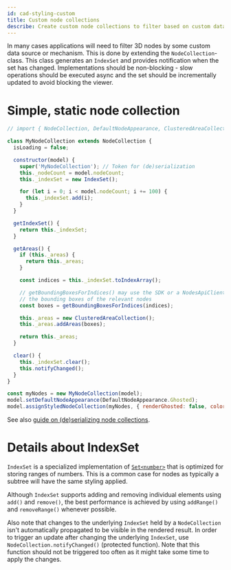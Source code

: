 ```yaml
---
id: cad-styling-custom
title: Custom node collections
describe: Create custom node collections to filter based on custom data sources and mechanisms
---
```



In many cases applications will need to filter 3D nodes by some custom data source or mechanism. This
is done by extending the `NodeCollection`-class. This class generates an `IndexSet` and
provides notification when the set has changed. Implementations should
be non-blocking - slow operations should be executed async and the set should
be incrementally updated to avoid blocking the viewer.

<DemoWrapper name="Cognite3DViewerDemo" />

# Simple, static node collection

```js runnable-3x
// import { NodeCollection, DefaultNodeAppearance, ClusteredAreaCollection } from '@cognite/reveal';

class MyNodeCollection extends NodeCollection {
  isLoading = false;

  constructor(model) {
    super('MyNodeCollection'); // Token for (de)serialization
    this._nodeCount = model.nodeCount;
    this._indexSet = new IndexSet();

    for (let i = 0; i < model.nodeCount; i += 100) {
      this._indexSet.add(i);
    }
  }

  getIndexSet() {
    return this._indexSet;
  }

  getAreas() {
    if (this._areas) {
      return this._areas;
    }

    const indices = this._indexSet.toIndexArray();

    // getBoundingBoxesForIndices() may use the SDK or a NodesApiClient to fetch
    // the bounding boxes of the relevant nodes
    const boxes = getBoundingBoxesForIndices(indices);

    this._areas = new ClusteredAreaCollection();
    this._areas.addAreas(boxes);

    return this._areas;
  }

  clear() {
    this._indexSet.clear();
    this.notifyChanged();
  }
}

const myNodes = new MyNodeCollection(model);
model.setDefaultNodeAppearance(DefaultNodeAppearance.Ghosted);
model.assignStyledNodeCollection(myNodes, { renderGhosted: false, color: [40, 200, 20] } );
```

See also [guide on (de)serializing node collections](cad-save-viewerstate#serializing-and-deserializing-custom-node-colletions).

# Details about IndexSet

`IndexSet` is a specialized implementation of [`Set<number>`](https://developer.mozilla.org/en-US/docs/Web/JavaScript/Reference/Global_Objects/Set)
that is optimized for storing ranges of numbers. This is a common case for nodes as typically a
subtree will have the same styling applied.

Although `IndexSet` supports adding and removing individual elements using `add()` and `remove()`, the best
performance is achieved by using `addRange()` and `removeRange()` whenever possible.

Also note that changes to the underlying `IndexSet` held by a `NodeCollection` isn't automatically propagated
to be visible in the rendered result. In order to trigger an update after changing the underlying `IndexSet`,
use `NodeCollection.notifyChanged()` (protected function). Note that this function should not be triggered too often
as it might take some time to apply the changes.
